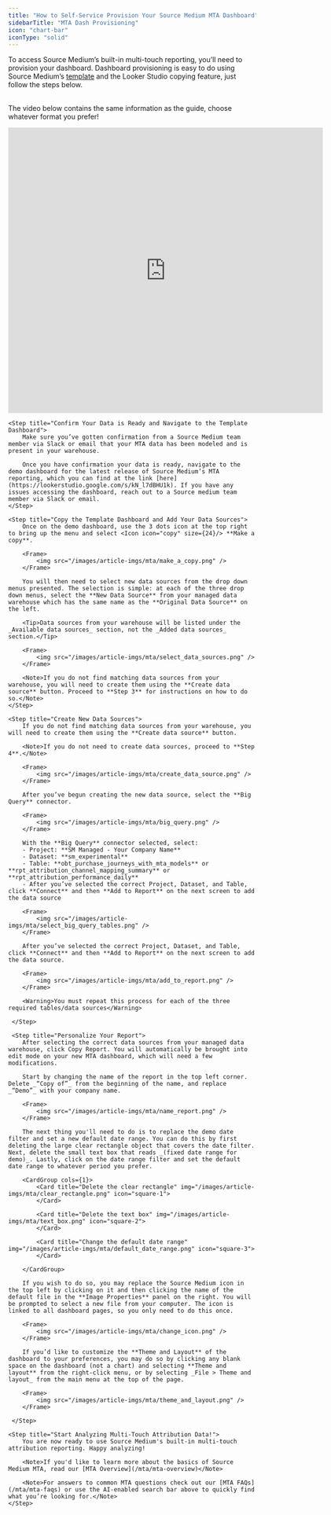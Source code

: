 ```yaml
---
title: "How to Self-Service Provision Your Source Medium MTA Dashboard"
sidebarTitle: "MTA Dash Provisioning"
icon: "chart-bar"
iconType: "solid"
---
```


To access Source Medium’s built-in multi-touch reporting, you’ll need to provision your dashboard. Dashboard provisioning is easy to do using Source Medium’s [template](https://lookerstudio.google.com/s/kN_l7dBHU1k) and the Looker Studio copying feature, just follow the steps below. <br/><br/>

<Note>The video below contains the same information as the guide, choose whatever format you prefer!</Note>

<Frame>
    <iframe 
        width="640" 
        height="581"
        src="https://www.loom.com/embed/b34e35d6146d4ffdb34499126e0e7551?sid=92ac52fe-5573-4bfc-9247-ddd13a115a40" frameborder="0" 
        webkitallowfullscreen
        mozallowfullscreen
        allowfullscreen
    ></iframe>
</Frame>

<Steps>

    <Step title="Confirm Your Data is Ready and Navigate to the Template Dashboard">
        Make sure you’ve gotten confirmation from a Source Medium team member via Slack or email that your MTA data has been modeled and is present in your warehouse.

        Once you have confirmation your data is ready, navigate to the demo dashboard for the latest release of Source Medium’s MTA reporting, which you can find at the link [here](https://lookerstudio.google.com/s/kN_l7dBHU1k). If you have any issues accessing the dashboard, reach out to a Source medium team member via Slack or email.
    </Step>

    <Step title="Copy the Template Dashboard and Add Your Data Sources">
        Once on the demo dashboard, use the 3 dots icon at the top right to bring up the menu and select <Icon icon="copy" size={24}/> **Make a copy**.

        <Frame>
            <img src="/images/article-imgs/mta/make_a_copy.png" />
        </Frame>

        You will then need to select new data sources from the drop down menus presented. The selection is simple: at each of the three drop down menus, select the **New Data Source** from your managed data warehouse which has the same name as the **Original Data Source** on the left. 

        <Tip>Data sources from your warehouse will be listed under the _Available data sources_ section, not the _Added data sources_ section.</Tip> 

        <Frame>
            <img src="/images/article-imgs/mta/select_data_sources.png" />
        </Frame>

        <Note>If you do not find matching data sources from your warehouse, you will need to create them using the **Create data source** button. Proceed to **Step 3** for instructions on how to do so.</Note>
    </Step>

    <Step title="Create New Data Sources">
        If you do not find matching data sources from your warehouse, you will need to create them using the **Create data source** button. 
        
        <Note>If you do not need to create data sources, proceed to **Step 4**.</Note> 

        <Frame>
            <img src="/images/article-imgs/mta/create_data_source.png" />
        </Frame>

        After you’ve begun creating the new data source, select the **Big Query** connector.

        <Frame>
            <img src="/images/article-imgs/mta/big_query.png" />
        </Frame>

        With the **Big Query** connector selected, select:
        - Project: **SM Managed - Your Company Name**
        - Dataset: **sm_experimental** 
        - Table: **obt_purchase_journeys_with_mta_models** or **rpt_attribution_channel_mapping_summary** or **rpt_attribution_performance_daily**
        - After you’ve selected the correct Project, Dataset, and Table, click **Connect** and then **Add to Report** on the next screen to add the data source

        <Frame>
            <img src="/images/article-imgs/mta/select_big_query_tables.png" />
        </Frame>

        After you’ve selected the correct Project, Dataset, and Table, click **Connect** and then **Add to Report** on the next screen to add the data source.

        <Frame>
            <img src="/images/article-imgs/mta/add_to_report.png" />
        </Frame>

        <Warning>You must repeat this process for each of the three required tables/data sources</Warning>

     </Step>

     <Step title="Personalize Your Report">
        After selecting the correct data sources from your managed data warehouse, click Copy Report. You will automatically be brought into edit mode on your new MTA dashboard, which will need a few modifications.

        Start by changing the name of the report in the top left corner. Delete _“Copy of”_ from the beginning of the name, and replace _“Demo”_ with your company name.

        <Frame>
            <img src="/images/article-imgs/mta/name_report.png" />
        </Frame>

        The next thing you'll need to do is to replace the demo date filter and set a new default date range. You can do this by first deleting the large clear rectangle object that covers the date filter. Next, delete the small text box that reads _(fixed date range for demo)_. Lastly, click on the date range filter and set the default date range to whatever period you prefer.

        <CardGroup cols={1}>
            <Card title="Delete the clear rectangle" img="/images/article-imgs/mta/clear_rectangle.png" icon="square-1">
            </Card>

            <Card title="Delete the text box" img="/images/article-imgs/mta/text_box.png" icon="square-2">
            </Card>

            <Card title="Change the default date range" img="/images/article-imgs/mta/default_date_range.png" icon="square-3">
            </Card>
        
        </CardGroup>

        If you wish to do so, you may replace the Source Medium icon in the top left by clicking on it and then clicking the name of the default file in the **Image Properties** panel on the right. You will be prompted to select a new file from your computer. The icon is linked to all dashboard pages, so you only need to do this once. 

        <Frame>
            <img src="/images/article-imgs/mta/change_icon.png" />
        </Frame>

        If you’d like to customize the **Theme and Layout** of the dashboard to your preferences, you may do so by clicking any blank space on the dashboard (not a chart) and selecting **Theme and layout** from the right-click menu, or by selecting _File > Theme and layout_ from the main menu at the top of the page. 

        <Frame>
            <img src="/images/article-imgs/mta/theme_and_layout.png" />
        </Frame>

     </Step>

    <Step title="Start Analyzing Multi-Touch Attribution Data!">
        You are now ready to use Source Medium's built-in multi-touch attribution reporting. Happy analyzing!

        <Note>If you'd like to learn more about the basics of Source Medium MTA, read our [MTA Overview](/mta/mta-overview)</Note>
    
        <Note>For answers to common MTA questions check out our [MTA FAQs](/mta/mta-faqs) or use the AI-enabled search bar above to quickly find what you’re looking for.</Note>
    </Step>

</Steps>
